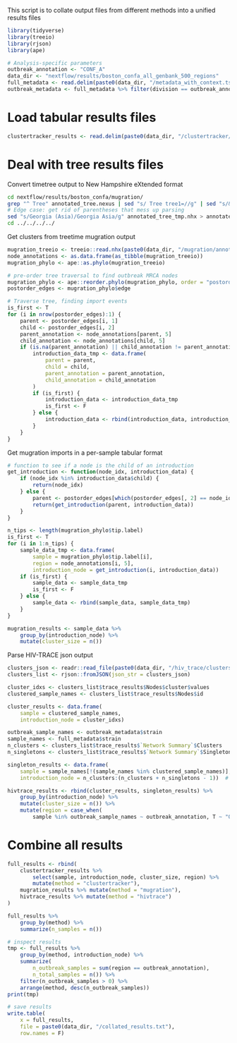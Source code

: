 This script is to collate output files from different methods into a unified results files

```r
library(tidyverse)
library(treeio)
library(rjson)
library(ape)

# Analysis-specific parameters
outbreak_annotation <- "CONF_A"
data_dir <- "nextflow/results/boston_confa_all_genbank_500_regions"
full_metadata <- read.delim(paste0(data_dir, "/metadata_with_context.tsv"))
outbreak_metadata <- full_metadata %>% filter(division == outbreak_annotation)
```

# Load tabular results files
```r
clustertracker_results <- read.delim(paste0(data_dir, "/clustertracker/introductions.tsv"))
```

# Deal with tree results files
Convert timetree output to New Hampshire eXtended format
```bash
cd nextflow/results/boston_confa/mugration/
grep "^ Tree" annotated_tree.nexus | sed "s/ Tree tree1=//g" | sed "s/&/&&NHX:/g" > annotated_tree_tmp.nhx
# Edge case: get rid of parentheses that mess up parsing
sed "s/Georgia (Asia)/Georgia Asia/g" annotated_tree_tmp.nhx > annotated_tree.nhx
cd ../../../../
```

Get clusters from treetime mugration output
```r
mugration_treeio <- treeio::read.nhx(paste0(data_dir, "/mugration/annotated_tree_mod.nhx"))
node_annotations <- as.data.frame(as_tibble(mugration_treeio))
mugration_phylo <- ape::as.phylo(mugration_treeio)

# pre-order tree traversal to find outbreak MRCA nodes
mugration_phylo <- ape::reorder.phylo(mugration_phylo, order = "postorder", index.only = F)
postorder_edges <- mugration_phylo$edge

# Traverse tree, finding import events
is_first <- T
for (i in nrow(postorder_edges):1) {
    parent <- postorder_edges[i, 1]
    child <- postorder_edges[i, 2]
    parent_annotation <- node_annotations[parent, 5]
    child_annotation <- node_annotations[child, 5]
    if (is.na(parent_annotation) || child_annotation != parent_annotation) {
        introduction_data_tmp <- data.frame(
            parent = parent,
            child = child,
            parent_annotation = parent_annotation,
            child_annotation = child_annotation
        )
        if (is_first) {
            introduction_data <- introduction_data_tmp
            is_first <- F
        } else {
            introduction_data <- rbind(introduction_data, introduction_data_tmp)
        }
    }  
}
```

Get mugration imports in a per-sample tabular format
```r
# function to see if a node is the child of an introduction
get_introduction <- function(node_idx, introduction_data) {
    if (node_idx %in% introduction_data$child) {
        return(node_idx)
    } else {
        parent <- postorder_edges[which(postorder_edges[, 2] == node_idx), 1]
        return(get_introduction(parent, introduction_data))
    }
}

n_tips <- length(mugration_phylo$tip.label)
is_first <- T
for (i in 1:n_tips) {
    sample_data_tmp <- data.frame(
        sample = mugration_phylo$tip.label[i],
        region = node_annotations[i, 5],
        introduction_node = get_introduction(i, introduction_data))
    if (is_first) {
        sample_data <- sample_data_tmp
        is_first <- F
    } else {
        sample_data <- rbind(sample_data, sample_data_tmp)
    }
}

mugration_results <- sample_data %>%
    group_by(introduction_node) %>%
    mutate(cluster_size = n())
```

Parse HIV-TRACE json output
```r
clusters_json <- readr::read_file(paste0(data_dir, "/hiv_trace/clusters.json"))
clusters_list <- rjson::fromJSON(json_str = clusters_json)

cluster_idxs <- clusters_list$trace_results$Nodes$cluster$values
clustered_sample_names <- clusters_list$trace_results$Nodes$id

cluster_results <- data.frame(
    sample = clustered_sample_names,
    introduction_node = cluster_idxs)

outbreak_sample_names <- outbreak_metadata$strain
sample_names <- full_metadata$strain
n_clusters <- clusters_list$trace_results$`Network Summary`$Clusters
n_singletons <- clusters_list$trace_results$`Network Summary`$Singletons

singleton_results <- data.frame(
    sample = sample_names[!(sample_names %in% clustered_sample_names)],
    introduction_node = n_clusters:(n_clusters + n_singletons - 1))  # hivtrace clusters are zero-indexed

hivtrace_results <- rbind(cluster_results, singleton_results) %>% 
    group_by(introduction_node) %>% 
    mutate(cluster_size = n()) %>%
    mutate(region = case_when(
        sample %in% outbreak_sample_names ~ outbreak_annotation, T ~ "Other"))
```

# Combine all results
```r
full_results <- rbind(
    clustertracker_results %>% 
        select(sample, introduction_node, cluster_size, region) %>%
        mutate(method = "clustertracker"),
    mugration_results %>% mutate(method = "mugration"),
    hivtrace_results %>% mutate(method = "hivtrace")
)

full_results %>%
    group_by(method) %>%
    summarize(n_samples = n())

# inspect results
tmp <- full_results %>%
    group_by(method, introduction_node) %>%
    summarize(
        n_outbreak_samples = sum(region == outbreak_annotation),
        n_total_samples = n()) %>%
    filter(n_outbreak_samples > 0) %>%
    arrange(method, desc(n_outbreak_samples))
print(tmp)

# save results
write.table(
    x = full_results, 
    file = paste0(data_dir, "/collated_results.txt"),
    row.names = F)
```